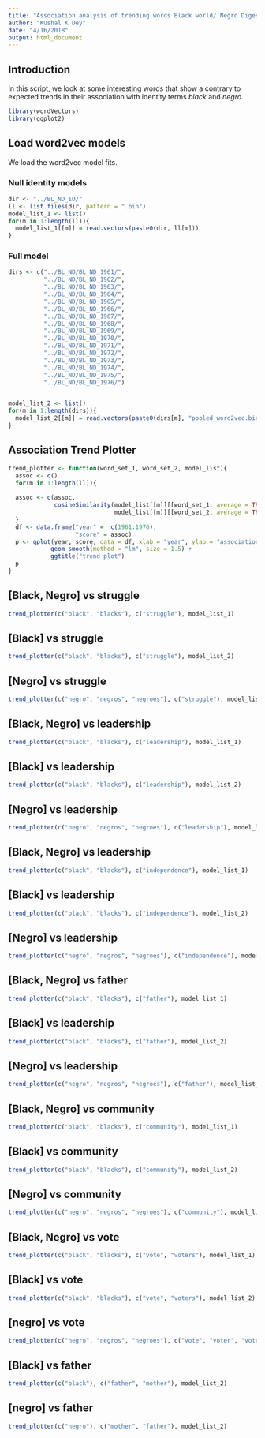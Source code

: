 ```yaml
---
title: "Association analysis of trending words Black world/ Negro Digest"
author: "Kushal K Dey"
date: "4/16/2018"
output: html_document
---
```


## Introduction

In this script, we look at some interesting words that show a contrary to 
expected trends in their association with identity terms *black* and *negro*.

```r
library(wordVectors)
library(ggplot2)
```

## Load word2vec models

We load the word2vec model fits.

### Null identity models

```r
dir <- "../BL_ND_ID/"
ll <- list.files(dir, pattern = ".bin")
model_list_1 <- list()
for(m in 1:length(ll)){
  model_list_1[[m]] = read.vectors(paste0(dir, ll[m]))
}
```


### Full model

```r
dirs <- c("../BL_ND/BL_ND_1961/",
          "../BL_ND/BL_ND_1962/",
          "../BL_ND/BL_ND_1963/",
          "../BL_ND/BL_ND_1964/",
          "../BL_ND/BL_ND_1965/",
          "../BL_ND/BL_ND_1966/",
          "../BL_ND/BL_ND_1967/",
          "../BL_ND/BL_ND_1968/",
          "../BL_ND/BL_ND_1969/",
          "../BL_ND/BL_ND_1970/",
          "../BL_ND/BL_ND_1971/",
          "../BL_ND/BL_ND_1972/",
          "../BL_ND/BL_ND_1973/",
          "../BL_ND/BL_ND_1974/",
          "../BL_ND/BL_ND_1975/",
          "../BL_ND/BL_ND_1976/")


model_list_2 <- list()
for(m in 1:length(dirs)){
  model_list_2[[m]] = read.vectors(paste0(dirs[m], "pooled_word2vec.bin"))
}
```

## Association Trend Plotter 

```r
trend_plotter <- function(word_set_1, word_set_2, model_list){
  assoc <- c()
  for(m in 1:length(ll)){
  
  assoc <- c(assoc, 
             cosineSimilarity(model_list[[m]][[word_set_1, average = TRUE]], 
                              model_list[[m]][[word_set_2, average = TRUE]]))
  }
  df <- data.frame("year" =  c(1961:1976),
                   "score" = assoc)
  p <- qplot(year, score, data = df, xlab = "year", ylab = "association score") +  
            geom_smooth(method = "lm", size = 1.5) +
            ggtitle("trend plot")
  p
}
```


## [Black, Negro] vs struggle

```r
trend_plotter(c("black", "blacks"), c("struggle"), model_list_1)
```

## [Black] vs struggle

```r
trend_plotter(c("black", "blacks"), c("struggle"), model_list_2)
```


## [Negro] vs struggle

```r
trend_plotter(c("negro", "negros", "negroes"), c("struggle"), model_list_2)
```

## [Black, Negro] vs leadership

```r
trend_plotter(c("black", "blacks"), c("leadership"), model_list_1)
```

## [Black] vs leadership

```r
trend_plotter(c("black", "blacks"), c("leadership"), model_list_2)
```

## [Negro] vs leadership

```r
trend_plotter(c("negro", "negros", "negroes"), c("leadership"), model_list_2)
```

## [Black, Negro] vs leadership

```r
trend_plotter(c("black", "blacks"), c("independence"), model_list_1)
```

## [Black] vs leadership

```r
trend_plotter(c("black", "blacks"), c("independence"), model_list_2)
```

## [Negro] vs leadership

```r
trend_plotter(c("negro", "negros", "negroes"), c("independence"), model_list_2)
```

## [Black, Negro] vs father

```r
trend_plotter(c("black", "blacks"), c("father"), model_list_1)
```

## [Black] vs leadership

```r
trend_plotter(c("black", "blacks"), c("father"), model_list_2)
```

## [Negro] vs leadership

```r
trend_plotter(c("negro", "negros", "negroes"), c("father"), model_list_2)
```

## [Black, Negro] vs community

```r
trend_plotter(c("black", "blacks"), c("community"), model_list_1)
```

## [Black] vs community

```r
trend_plotter(c("black", "blacks"), c("community"), model_list_2)
```


## [Negro] vs community

```r
trend_plotter(c("negro", "negros", "negroes"), c("community"), model_list_2)
```

## [Black, Negro] vs vote

```r
trend_plotter(c("black", "blacks"), c("vote", "voters"), model_list_1)
```

## [Black] vs vote

```r
trend_plotter(c("black", "blacks"), c("vote", "voters"), model_list_2)
```

## [negro] vs vote

```r
trend_plotter(c("negro", "negros", "negroes"), c("vote", "voter", "voters"), model_list_2)
```

## [Black] vs father

```r
trend_plotter(c("black"), c("father", "mother"), model_list_2)
```

## [negro] vs father

```r
trend_plotter(c("negro"), c("mother", "father"), model_list_2)
```

